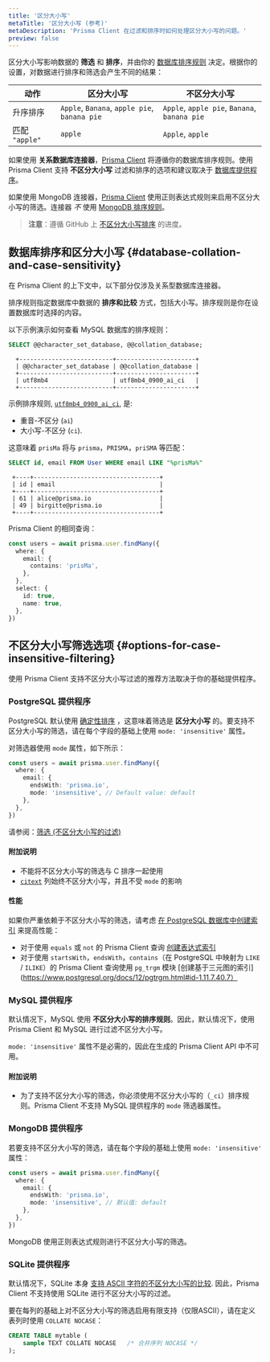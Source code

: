 ```yaml
---
title: '区分大小写'
metaTitle: '区分大小写 (参考)'
metaDescription: 'Prisma Client 在过滤和排序时如何处理区分大小写的问题。'
preview: false
---
```


<TopBlock>

区分大小写影响数据的 **筛选** 和 **排序**，并由你的 [数据库排序规则](#database-collation-and-case-sensitivity) 决定。根据你的设置，对数据进行排序和筛选会产生不同的结果：

| 动作          | 区分大小写                               | 不区分大小写                             |
| --------------- | -------------------------------------------- | -------------------------------------------- |
| 升序排序  | `Apple`, `Banana`, `apple pie`, `banana pie` | `Apple`, `apple pie`, `Banana`, `banana pie` |
| 匹配 `"apple"` | `apple`                                      | `Apple`, `apple`                             |

如果使用 **关系数据库连接器**，[Prisma Client](../) 将遵循你的数据库排序规则。使用 Prisma Client 支持 **不区分大小写** 过滤和排序的选项和建议取决于 [数据库提供程序](#options-for-case-insensitive-filtering)。

如果使用 MongoDB 连接器，[Prisma Client](.) 使用正则表达式规则来启用不区分大小写的筛选。连接器 _不_ 使用 [MongoDB 排序规则](https://docs.mongodb.com/manual/reference/collation/)。

> **注意**：遵循 GitHub 上 [不区分大小写排序](https://github.com/prisma/prisma-client-js/issues/841) 的进度。

</TopBlock>

## 数据库排序和区分大小写 {#database-collation-and-case-sensitivity}

<Admonition type="info">

在 Prisma Client 的上下文中，以下部分仅涉及关系型数据库连接器。

</Admonition>

排序规则指定数据库中数据的 **排序和比较** 方式，包括大小写。排序规则是你在设置数据库时选择的内容。

以下示例演示如何查看 MySQL 数据库的排序规则：

<CodeWithResult expanded={true}>

<cmd>

```sql no-lines
SELECT @@character_set_database, @@collation_database;
```

</cmd>

<cmdResult>

```no-lines
  +--------------------------+----------------------+
  | @@character_set_database | @@collation_database |
  +--------------------------+----------------------+
  | utf8mb4                  | utf8mb4_0900_ai_ci   |
  +--------------------------+----------------------+
```

</cmdResult>

</CodeWithResult>

示例排序规则, [`utf8mb4_0900_ai_ci`](https://dev.mysql.com/doc/refman/8.0/en/charset-collation-names.html), 是:

- 重音-不区分 (`ai`)
- 大小写-不区分 (`ci`).

这意味着 `prisMa` 将与 `prisma`，`PRISMA`，`priSMA` 等匹配：

<CodeWithResult expanded={true}>

<cmd>

```sql no-lines
SELECT id, email FROM User WHERE email LIKE "%prisMa%"
```

</cmd>

<cmdResult>

```no-lines
 +----+-----------------------------------+
 | id | email                             |
 +----+-----------------------------------+
 | 61 | alice@prisma.io                   |
 | 49 | birgitte@prisma.io                |
 +----+-----------------------------------+
```

</cmdResult>

</CodeWithResult>

Prisma Client 的相同查询：

```ts
const users = await prisma.user.findMany({
  where: {
    email: {
      contains: 'prisMa',
    },
  },
  select: {
    id: true,
    name: true,
  },
})
```

## 不区分大小写筛选选项 {#options-for-case-insensitive-filtering}

使用 Prisma Client 支持不区分大小写过滤的推荐方法取决于你的基础提供程序。

### PostgreSQL 提供程序

PostgreSQL 默认使用 [确定性排序](https://www.postgresql.org/docs/current/collation.html#COLLATION-NONDETERMINISTIC) ，这意味着筛选是 **区分大小写** 的。要支持不区分大小写的筛选，请在每个字段的基础上使用 `mode: 'insensitive'` 属性。

对筛选器使用 `mode` 属性，如下所示：

```ts highlight=5;normal
const users = await prisma.user.findMany({
  where: {
    email: {
      endsWith: 'prisma.io',
      mode: 'insensitive', // Default value: default
    },
  },
})
```

请参阅：[筛选 (不区分大小写的过滤)](filtering-and-sorting#case-insensitive-filtering)

#### 附加说明

- 不能将不区分大小写的筛选与 C 排序一起使用
- [`citext`](https://www.postgresql.org/docs/12/citext.html) 列始终不区分大小写，并且不受 `mode` 的影响

#### 性能

如果你严重依赖于不区分大小写的筛选，请考虑 [在 PostgreSQL 数据库中创建索引](https://www.postgresql.org/docs/current/indexes.html) 来提高性能：

- 对于使用 `equals` 或 `not` 的 Prisma Client 查询 [创建表达式索引](https://www.postgresql.org/docs/current/indexes-expressional.html) 
- 对于使用 `startsWith`，`endsWith`，`contains`（在 PostgreSQL 中映射为 `LIKE` / `ILIKE`）的 Prisma Client 查询使用 `pg_trgm` 模块 [创建基于三元图的索引](https://www.postgresql.org/docs/12/pgtrgm.html#id-1.11.7.40.7）

### MySQL 提供程序

默认情况下，MySQL 使用 **不区分大小写的排序规则**。因此，默认情况下，使用 Prisma Client 和 MySQL 进行过滤不区分大小写。

`mode: 'insensitive'` 属性不是必需的，因此在生成的 Prisma Client API 中不可用。


#### 附加说明

- 为了支持不区分大小写的筛选，你必须使用不区分大小写的（`_ci`）排序规则。Prisma Client 不支持 MySQL 提供程序的 `mode` 筛选器属性。

### MongoDB 提供程序

若要支持不区分大小写的筛选，请在每个字段的基础上使用 `mode: 'insensitive'` 属性：

```ts highlight=5;normal
const users = await prisma.user.findMany({
  where: {
    email: {
      endsWith: 'prisma.io',
      mode: 'insensitive', // 默认值: default
    },
  },
})
```

MongoDB 使用正则表达式规则进行不区分大小写的筛选。

### SQLite 提供程序

默认情况下，SQLite 本身 [支持 ASCII 字符的不区分大小写的比较](https://www.sqlite.org/faq.html#q18). 因此，Prisma Client 不支持使用 SQLite 进行不区分大小写的过滤。

要在每列的基础上对不区分大小写的筛选启用有限支持（仅限ASCII），请在定义表列时使用 `COLLATE NOCASE`：

```sql
CREATE TABLE mytable (
    sample TEXT COLLATE NOCASE   /* 合并序列 NOCASE */
);
```
